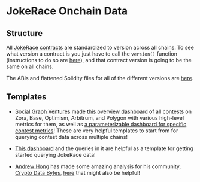 # JokeRace Onchain Data

## Structure

All [JokeRace contracts](https://github.com/jk-labs-inc/jokerace/tree/staging/packages/forge/src) are standardized to version across all chains. To see what version a contract is you just have to call the `version()` function (instructions to do so are [here](/technical-how-tos/verifying-contracts#determine-the-contracts-version)), and that contract version is going to be the same on all chains.

The ABIs and flattened Solidity files for all of the different versions are [here](https://github.com/jk-labs-inc/jokerace/tree/staging/packages/react-app-revamp/contracts/bytecodeAndAbi).

## Templates
- [Social Graph Ventures](https://x.com/socialgraphvc?s=21) made [this overview dashboard](https://dune.com/socialgraphvc/jokerace) of all contests on Zora, Base, Optimism, Arbitrum, and Polygon with various high-level metrics for them, as well as [a parameterizable dashboard for specific contest metrics](https://dune.com/socialgraphvc/jokerace-creator)! These are very helpful templates to start from for querying contest data across multiple chains!

- [This dashboard](https://flipsidecrypto.xyz/0xd698e31229aB86334924ed9DFfd096a71C686900/2023-11-22-10-10-pm-UIs4gX) and the queries in it are helpful as a template for getting started querying JokeRace data!

- [Andrew Hong](https://twitter.com/andrewhong5297) has made some amazing analysis for his community, [Crypto Data Bytes](https://twitter.com/cryptodatabytes), [here](https://dune.com/cryptodatabytes) that might also be helpful!
